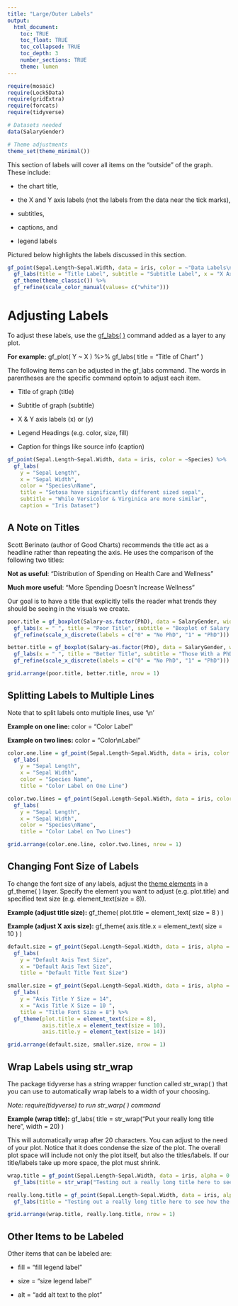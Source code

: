 ```yaml
---
title: "Large/Outer Labels"
output: 
  html_document:
    toc: TRUE
    toc_float: TRUE
    toc_collapsed: TRUE
    toc_depth: 3
    number_sections: TRUE
    theme: lumen
---
```


```r
require(mosaic)
require(Lock5Data)
require(gridExtra)
require(forcats)
require(tidyverse)

# Datasets needed
data(SalaryGender)

# Theme adjustments
theme_set(theme_minimal())
```

This section of labels will cover all items on the "outside" of the graph. These include:

-   the chart title,

-   the X and Y axis labels (not the labels from the data near the tick marks),

-   subtitles,

-   captions, and

-   legend labels

Pictured below highlights the labels discussed in this section.

```r
gf_point(Sepal.Length~Sepal.Width, data = iris, color = ~"Data Labels\n(Not in this section)") %>%
  gf_labs(title = "Title Label", subtitle = "Subtitle Label", x = "X Axis Label", y = "Y axis Label", color = "Legend Label", caption = "Caption Label") %>%
  gf_theme(theme_classic()) %>%
  gf_refine(scale_color_manual(values= c("white")))
```

# Adjusting Labels

To adjust these labels, use the [gf_labs( )](https://www.mosaic-web.org/ggformula/reference/gf_aux.html) command added as a layer to any plot.

**For example:** gf_plot( Y \~ X ) %\>% gf_labs( title = "Title of Chart" )

The following items can be adjusted in the gf_labs command. The words in parentheses are the specific command optoin to adjust each item.

-   Title of graph (title)

-   Subtitle of graph (subtitle)

-   X & Y axis labels (x) or (y)

-   Legend Headings (e.g. color, size, fill)

-   Caption for things like source info (caption)

```r
gf_point(Sepal.Length~Sepal.Width, data = iris, color = ~Species) %>%
  gf_labs(
    y = "Sepal Length", 
    x = "Sepal Width", 
    color = "Species\nName", 
    title = "Setosa have significantly different sized sepal",
    subtitle = "While Versicolor & Virginica are more similar",
    caption = "Iris Dataset")
```

## A Note on Titles

Scott Berinato (author of Good Charts) recommends the title act as a headline rather than repeating the axis. He uses the comparison of the following two titles:

**Not as useful**: "Distribution of Spending on Health Care and Wellness"

**Much more useful**: "More Spending Doesn't Increase Wellness"

Our goal is to have a title that explicitly tells the reader what trends they should be seeing in the visuals we create.

```r
poor.title = gf_boxplot(Salary~as.factor(PhD), data = SalaryGender, width = 0.4) %>%
  gf_labs(x = " ", title = "Poor Title", subtitle = "Boxplot of Salary and Education Level") %>%
  gf_refine(scale_x_discrete(labels = c("0" = "No PhD", "1" = "PhD"))) 

better.title = gf_boxplot(Salary~as.factor(PhD), data = SalaryGender, width = 0.4) %>%
  gf_labs(x = " ", title = "Better Title", subtitle = "Those With a PhD Tend to Earn More") %>%
  gf_refine(scale_x_discrete(labels = c("0" = "No PhD", "1" = "PhD")))

grid.arrange(poor.title, better.title, nrow = 1)
```

## Splitting Labels to Multiple Lines

Note that to split labels onto multiple lines, use '\\n'

**Example on one line:** color = "Color Label"

**Example on two lines:** color = "Color\\nLabel"

```r
color.one.line = gf_point(Sepal.Length~Sepal.Width, data = iris, color = ~Species) %>%
  gf_labs(
    y = "Sepal Length", 
    x = "Sepal Width", 
    color = "Species Name", 
    title = "Color Label on One Line")

color.two.lines = gf_point(Sepal.Length~Sepal.Width, data = iris, color = ~Species) %>%
  gf_labs(
    y = "Sepal Length", 
    x = "Sepal Width", 
    color = "Species\nName", 
    title = "Color Label on Two Lines")

grid.arrange(color.one.line, color.two.lines, nrow = 1)
```

## Changing Font Size of Labels

To change the font size of any labels, adjust the [theme elements](https://ggplot2.tidyverse.org/reference/theme.html) in a gf_theme( ) layer. Specify the element you want to adjust (e.g. plot.title) and specified text size (e.g. element_text(size = 8)).

**Example (adjust title size):** gf_theme( plot.title = element_text( size = 8 ) )

**Example (adjust X axis size):** gf_theme( axis.title.x = element_text( size = 10 ) )

```r
default.size = gf_point(Sepal.Length~Sepal.Width, data = iris, alpha = 0.3) %>%
  gf_labs(
    y = "Default Axis Text Size", 
    x = "Default Axis Text Size", 
    title = "Default Title Text Size")

smaller.size = gf_point(Sepal.Length~Sepal.Width, data = iris, alpha = 0.3) %>%
  gf_labs(
    y = "Axis Title Y Size = 14", 
    x = "Axis Title X Size = 10 ", 
    title = "Title Font Size = 8") %>%
  gf_theme(plot.title = element_text(size = 8),
           axis.title.x = element_text(size = 10),
           axis.title.y = element_text(size = 14))

grid.arrange(default.size, smaller.size, nrow = 1)
```

## Wrap Labels using str_wrap

The package tidyverse has a string wrapper function called str_wrap( ) that you can use to automatically wrap labels to a width of your choosing.

*Note: require(tidyverse) to run str_warp( ) command*

**Example (wrap title):** gf_labs( title = str_wrap("Put your really long title here", width = 20) )

This will automatically wrap after 20 characters. You can adjust to the need of your plot. Notice that it does condense the size of the plot. The overall plot space will include not only the plot itself, but also the titles/labels. If our title/labels take up more space, the plot must shrink.

```r
wrap.title = gf_point(Sepal.Length~Sepal.Width, data = iris, alpha = 0.3) %>%
  gf_labs(title = str_wrap("Testing out a really long title here to see how the function str_wrap works", width = 20))

really.long.title = gf_point(Sepal.Length~Sepal.Width, data = iris, alpha = 0.3) %>%
  gf_labs(title = "Testing out a really long title here to see how the function str_wrap works")

grid.arrange(wrap.title, really.long.title, nrow = 1)
```

## Other Items to be Labeled

Other items that can be labeled are:

-   fill = "fill legend label"

-   size = "size legend label"

-   alt = "add alt text to the plot"




